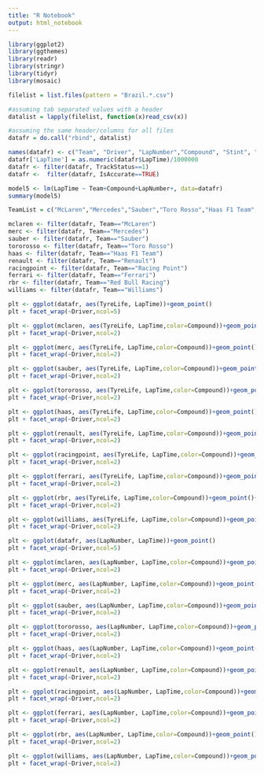 ```yaml
---
title: "R Notebook"
output: html_notebook
---
```

```r
library(ggplot2)
library(ggthemes)
library(readr)
library(stringr)
library(tidyr)
library(mosaic)
```

```r
filelist = list.files(pattern = "Brazil.*.csv")

#assuming tab separated values with a header    
datalist = lapply(filelist, function(x)read_csv(x))

#assuming the same header/columns for all files
datafr = do.call("rbind", datalist)
```

```r
names(datafr) <- c("Team", "Driver", "LapNumber","Compound", "Stint", "LapTime", "TyreLife", "FreshTyre", "TrackStatus", "IsAccurate")
datafr['LapTime'] = as.numeric(datafr$LapTime)/1000000
datafr <- filter(datafr, TrackStatus==1)
datafr <-  filter(datafr, IsAccurate==TRUE)
```

```r
model5 <- lm(LapTime ~ Team+Compound+LapNumber+, data=datafr)
summary(model5)
```

```r
TeamList = c("McLaren","Mercedes","Sauber","Toro Rosso","Haas F1 Team", "Renault", "Racing Point","Ferrari","Red Bull Racing","Williams")

mclaren <- filter(datafr, Team=="McLaren")
merc <- filter(datafr, Team=="Mercedes")
sauber <- filter(datafr, Team=="Sauber")
tororosso <- filter(datafr, Team=="Toro Rosso")
haas <- filter(datafr, Team=="Haas F1 Team")
renault <- filter(datafr, Team=="Renault")
racingpoint <- filter(datafr, Team=="Racing Point")
ferrari <- filter(datafr, Team=="Ferrari")
rbr <- filter(datafr, Team=="Red Bull Racing")
williams <- filter(datafr, Team=="Williams")

```

```r
plt <- ggplot(datafr, aes(TyreLife, LapTime))+geom_point()
plt + facet_wrap(~Driver,ncol=5)
```
```r
plt <- ggplot(mclaren, aes(TyreLife, LapTime,color=Compound))+geom_point()+scale_color_manual(values=c("#FFFFFF", "#FFD318", "#FF2D2C")) + theme_excel()
plt + facet_wrap(~Driver,ncol=2)
```
```r
plt <- ggplot(merc, aes(TyreLife, LapTime,color=Compound))+geom_point()+scale_color_manual(values=c("#FFFFFF", "#FFD318", "#FF2D2C")) + theme_excel()
plt + facet_wrap(~Driver,ncol=2)
```
```r
plt <- ggplot(sauber, aes(TyreLife, LapTime,color=Compound))+geom_point()+scale_color_manual(values=c("#FFFFFF", "#FFD318", "#FF2D2C")) + theme_excel()
plt + facet_wrap(~Driver,ncol=2)
```
```r
plt <- ggplot(tororosso, aes(TyreLife, LapTime,color=Compound))+geom_point()+scale_color_manual(values=c("#FFFFFF", "#FFD318", "#FF2D2C")) + theme_excel()
plt + facet_wrap(~Driver,ncol=2)
```
```r
plt <- ggplot(haas, aes(TyreLife, LapTime,color=Compound))+geom_point()+scale_color_manual(values=c("#FFFFFF", "#FFD318", "#FF2D2C")) + theme_excel()
plt + facet_wrap(~Driver,ncol=2)
```
```r
plt <- ggplot(renault, aes(TyreLife, LapTime,color=Compound))+geom_point()+scale_color_manual(values=c("#FFFFFF", "#FFD318", "#FF2D2C")) + theme_excel()
plt + facet_wrap(~Driver,ncol=2)
```
```r
plt <- ggplot(racingpoint, aes(TyreLife, LapTime,color=Compound))+geom_point()+scale_color_manual(values=c("#FFFFFF", "#FFD318", "#FF2D2C")) + theme_excel()
plt + facet_wrap(~Driver,ncol=2)
```
```r
plt <- ggplot(ferrari, aes(TyreLife, LapTime,color=Compound))+geom_point()+scale_color_manual(values=c("#FFFFFF", "#FFD318", "#FF2D2C")) + theme_excel()
plt + facet_wrap(~Driver,ncol=2)
```
```r
plt <- ggplot(rbr, aes(TyreLife, LapTime,color=Compound))+geom_point()+scale_color_manual(values=c("#FFFFFF", "#FFD318", "#FF2D2C")) + theme_excel()
plt + facet_wrap(~Driver,ncol=2)
```
```r
plt <- ggplot(williams, aes(TyreLife, LapTime,color=Compound))+geom_point()+scale_color_manual(values=c("#FFFFFF", "#FFD318", "#FF2D2C")) + theme_excel()
plt + facet_wrap(~Driver,ncol=2)
```


```r
plt <- ggplot(datafr, aes(LapNumber, LapTime))+geom_point()
plt + facet_wrap(~Driver,ncol=5)
```
```r
plt <- ggplot(mclaren, aes(LapNumber, LapTime,color=Compound))+geom_point()+scale_color_manual(values=c("#FFFFFF", "#FFD318", "#FF2D2C")) + theme_excel()
plt + facet_wrap(~Driver,ncol=2)
```
```r
plt <- ggplot(merc, aes(LapNumber, LapTime,color=Compound))+geom_point()+scale_color_manual(values=c("#FFFFFF", "#FFD318", "#FF2D2C")) + theme_excel()
plt + facet_wrap(~Driver,ncol=2)
```
```r
plt <- ggplot(sauber, aes(LapNumber, LapTime,color=Compound))+geom_point()+scale_color_manual(values=c("#FFFFFF", "#FFD318", "#FF2D2C")) + theme_excel()
plt + facet_wrap(~Driver,ncol=2)
```
```r
plt <- ggplot(tororosso, aes(LapNumber, LapTime,color=Compound))+geom_point()+scale_color_manual(values=c("#FFFFFF", "#FFD318", "#FF2D2C")) + theme_excel()
plt + facet_wrap(~Driver,ncol=2)
```
```r
plt <- ggplot(haas, aes(LapNumber, LapTime,color=Compound))+geom_point()+scale_color_manual(values=c("#FFFFFF", "#FFD318", "#FF2D2C")) + theme_excel()
plt + facet_wrap(~Driver,ncol=2)
```
```r
plt <- ggplot(renault, aes(LapNumber, LapTime,color=Compound))+geom_point()+scale_color_manual(values=c("#FFFFFF", "#FFD318", "#FF2D2C")) + theme_excel()
plt + facet_wrap(~Driver,ncol=2)
```
```r
plt <- ggplot(racingpoint, aes(LapNumber, LapTime,color=Compound))+geom_point()+scale_color_manual(values=c("#FFFFFF", "#FFD318", "#FF2D2C")) + theme_excel()
plt + facet_wrap(~Driver,ncol=2)
```
```r
plt <- ggplot(ferrari, aes(LapNumber, LapTime,color=Compound))+geom_point()+scale_color_manual(values=c("#FFFFFF", "#FFD318", "#FF2D2C")) + theme_excel()
plt + facet_wrap(~Driver,ncol=2)
```
```r
plt <- ggplot(rbr, aes(LapNumber, LapTime,color=Compound))+geom_point()+scale_color_manual(values=c("#FFFFFF", "#FFD318", "#FF2D2C")) + theme_excel()
plt + facet_wrap(~Driver,ncol=2)
```
```r
plt <- ggplot(williams, aes(LapNumber, LapTime,color=Compound))+geom_point()+scale_color_manual(values=c("#FFFFFF", "#FFD318", "#FF2D2C")) + theme_excel()
plt + facet_wrap(~Driver,ncol=2)
```


